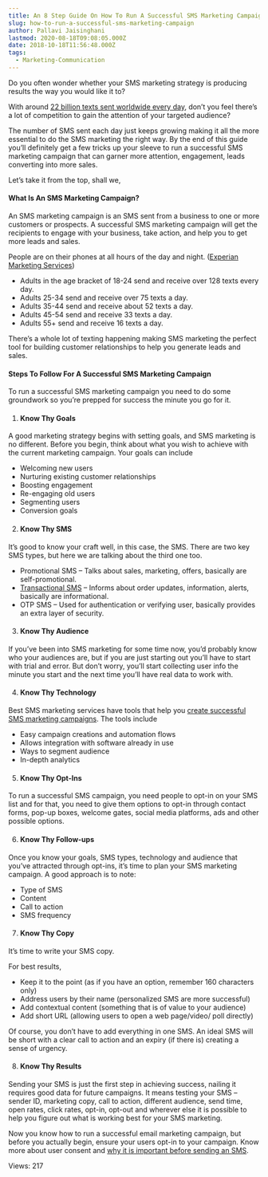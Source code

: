 ```yaml
---
title: An 8 Step Guide On How To Run A Successful SMS Marketing Campaign
slug: how-to-run-a-successful-sms-marketing-campaign
author: Pallavi Jaisinghani
lastmod: 2020-08-18T09:08:05.000Z
date: 2018-10-18T11:56:48.000Z
tags:
  - Marketing-Communication
---
```


Do you often wonder whether your SMS marketing strategy is producing results the way you would like it to? 


With around [22 billion texts sent worldwide every day](https://www.textrequest.com/blog/texting-statistics-answer-questions/), don’t you feel there’s a lot of competition to gain the attention of your targeted audience?


The number of SMS sent each day just keeps growing making it all the more essential to do the SMS marketing the right way. By the end of this guide you’ll definitely get a few tricks up your sleeve to run a successful SMS marketing campaign that can garner more attention, engagement, leads converting into more sales.


Let’s take it from the top, shall we,


#### **What Is An SMS Marketing Campaign?**


An SMS marketing campaign is an SMS sent from a business to one or more customers or prospects. A successful SMS marketing campaign will get the recipients to engage with your business, take action, and help you to get more leads and sales.


People are on their phones at all hours of the day and night. ([Experian Marketing Services](https://www.textrequest.com/blog/many-texts-people-send-per-day/))


* Adults in the age bracket of 18-24 send and receive over 128 texts every day.
* Adults 25-34 send and receive over 75 texts a day.
* Adults 35-44 send and receive about 52 texts a day.
* Adults 45-54 send and receive 33 texts a day.
* Adults 55+ send and receive 16 texts a day.


There’s a whole lot of texting happening making SMS marketing the perfect tool for building customer relationships to help you generate leads and sales.


#### **Steps To Follow For A Successful SMS Marketing Campaign**


To run a successful SMS marketing campaign you need to do some groundwork so you’re prepped for success the minute you go for it.


1. #### **Know Thy Goals**


A good marketing strategy begins with setting goals, and SMS marketing is no different. Before you begin, think about what you wish to achieve with the current marketing campaign. Your goals can include


* Welcoming new users
* Nurturing existing customer relationships
* Boosting engagement
* Re-engaging old users
* Segmenting users
* Conversion goals


2. ####  **Know Thy SMS**


It’s good to know your craft well, in this case, the SMS. There are two key SMS types, but here we are talking about the third one too.


* Promotional SMS – Talks about sales, marketing, offers, basically are self-promotional.
* [Transactional SMS](https://msg91.com/transactional-sms/?utm_source=blog&utm_medium=int&utm_campaign=smsguide) – Informs about order updates, information, alerts, basically are informational.
* OTP SMS – Used for authentication or verifying user, basically provides an extra layer of security.


3. ####  **Know Thy Audience**


If you’ve been into SMS marketing for some time now, you’d probably know who your audiences are, but if you are just starting out you’ll have to start with trial and error. But don’t worry, you’ll start collecting user info the minute you start and the next time you’ll have real data to work with.


4. ####  **Know Thy Technology**


Best SMS marketing services have tools that help you [create successful SMS marketing campaigns](https://msg91.com/sms-campaign/?utm_source=blog&utm_medium=int&utm_campaign=smsguide). The tools include


* Easy campaign creations and automation flows
* Allows integration with software already in use
* Ways to segment audience
* In-depth analytics


5. ####  **Know Thy Opt-Ins**


To run a successful SMS campaign, you need people to opt-in on your SMS list and for that, you need to give them options to opt-in through contact forms, pop-up boxes, welcome gates, social media platforms, ads and other possible options.


6. ####  **Know Thy Follow-ups**


Once you know your goals, SMS types, technology and audience that you’ve attracted through opt-ins, it’s time to plan your SMS marketing campaign. A good approach is to note:


* Type of SMS
* Content
* Call to action
* SMS frequency


7. ####  **Know Thy Copy**


It’s time to write your SMS copy.


For best results,


* Keep it to the point (as if you have an option, remember 160 characters only)
* Address users by their name (personalized SMS are more successful)
* Add contextual content (something that is of value to your audience)
* Add short URL (allowing users to open a web page/video/ poll directly)


Of course, you don’t have to add everything in one SMS. An ideal SMS will be short with a clear call to action and an expiry (if there is) creating a sense of urgency.


8. ####  **Know Thy Results**


Sending your SMS is just the first step in achieving success, nailing it requires good data for future campaigns. It means testing your SMS – sender ID, marketing copy, call to action, different audience, send time, open rates, click rates, opt-in, opt-out and wherever else it is possible to help you figure out what is working best for your SMS marketing.


Now you know how to run a successful email marketing campaign, but before you actually begin, ensure your users opt-in to your campaign. Know more about user consent and [why it is important before sending an SMS](https://msg91.com/blog/why-get-user-consent-before-sending-sms/?utm_source=blog&utm_medium=int&utm_campaign=smsguide).


 Views: 217


